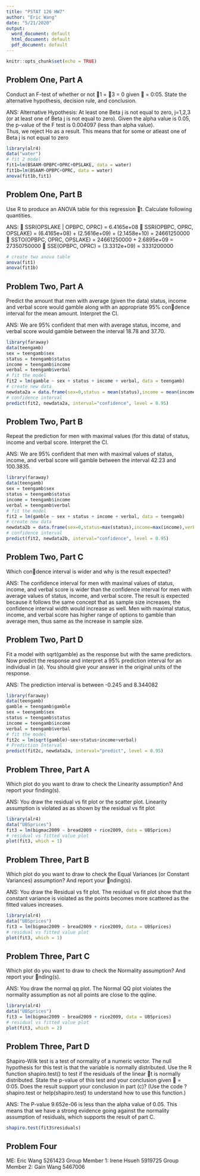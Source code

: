 ```yaml
---
title: "PSTAT 126 HW7"
author: "Eric Wang"
date: "5/21/2020"
output:
  word_document: default
  html_document: default
  pdf_document: default
---
```


```r
knitr::opts_chunk$set(echo = TRUE)
```

## Problem One, Part A
Conduct an F-test of whether or not 1 = 3 = 0 given  = 0:05. State the alternative hypothesis, decision rule, and conclusion.

ANS:
     Alternative Hypothesis: At least one Beta j is not equal to zero, j=1,2,3 (or at least one of Beta j is not equal to          zero).
     Given the alpha value is 0.05, the p-value of the F test is 0.004097 (less than alpha value).              
     Thus, we reject Ho as a result.
     This means that for some or atleast one of Beta j is not equal to zero

```r
library(alr4)
data("water")
# fit 2 model 
fit1=lm(BSAAM~OPBPC+OPRC+OPSLAKE, data = water)
fit1b=lm(BSAAM~OPBPC+OPRC, data = water)
anova(fit1b,fit1)

```

## Problem One, Part B

Use R to produce an ANOVA table for this regression t. Calculate following quantities.

ANS:
     SSR(OPSLAKE | OPBPC, OPRC) = 6.4165e+08
     SSR(OPBPC, OPRC, OPSLAKE) = (6.4165e+08) + (2.5616e+09) + (2.1458e+10) = 24661250000
     SSTO(OPBPC, OPRC, OPSLAKE) = 24661250000 + 2.6895e+09 = 27350750000
     SSE(OPBPC, OPRC) = (3.3312e+09) = 3331200000

```r
# create two anova table
anova(fit1)
anova(fit1b)

```

## Problem Two, Part A

Predict the amount that men with average (given the data) status, income and verbal
score would gamble along with an appropriate 95% condence interval for the mean
amount. Interpret the CI.

ANS: We are 95% confident that men with average status, income, and verbal score would gamble between the interval 18.78      and 37.70.

```r
library(faraway)
data(teengamb)
sex = teengamb$sex
status = teengamb$status
income = teengamb$income
verbal = teengamb$verbal
# fit the model 
fit2 = lm(gamble ~ sex + status + income + verbal, data = teengamb)
# create new data
newdata2a = data.frame(sex=0,status = mean(status),income = mean(income),verbal = mean(verbal))
# confidence interval
predict(fit2, newdata2a, interval="confidence", level = 0.95)
```

## Problem Two, Part B

Repeat the prediction for men with maximal values (for this data) of status, income
and verbal score. Interpret the CI.

ANS: We are 95% confident that men with maximal values of status, income, and verbal score will gamble between the            interval 42.23 and 100.3835.


```r
library(faraway)
data(teengamb)
sex = teengamb$sex
status = teengamb$status
income = teengamb$income
verbal = teengamb$verbal
# fit the model
fit2 = lm(gamble ~ sex + status + income + verbal, data = teengamb)
# create new data
newdata2b = data.frame(sex=0,status=max(status),income=max(income),verbal=max(verbal))
# confidence interval
predict(fit2, newdata2b, interval="confidence", level = 0.95)
```

## Problem Two, Part C

Which condence interval is wider and why is the result expected?

ANS: The confidence interval for men with maximal values of status, income, and verbal score is wider than the confidence      interval for men with average values of status, income, and verbal score. The result is expected because it follows      the same concept that as sample size increases, the confidence interval width would increase as well. Men with           maximal status, income, and verbal score has higher range of options to gamble than average men, thus same as the        increase in sample size.


## Problem Two, Part D

Fit a model with sqrt(gamble) as the response but with the same predictors. Now predict
the response and interpret a 95% prediction interval for an individual in (a). You should
give your answer in the original units of the response.

ANS: The prediction interval is between -0.245 and 8.344082

```r
library(faraway)
data(teengamb)
gamble = teengamb$gamble
sex = teengamb$sex
status = teengamb$status
income = teengamb$income
verbal = teengamb$verbal
# fit the model
fit2c = lm(sqrt(gamble)~sex+status+income+verbal)
# Prediction Interval
predict(fit2c, newdata2a, interval="predict", level = 0.95)
```

## Problem Three, Part A

Which plot do you want to draw to check the Linearity assumption? And report your finding(s).

ANS: You draw the residual vs fit plot or the scatter plot. Linearity assumption is violated as as shown by the residual      vs fit plot

```r
library(alr4)
data("UBSprices")
fit3 = lm(bigmac2009 ~ bread2009 + rice2009, data = UBSprices)
# residual vs fitted value plot
plot(fit3, which = 1)

```

## Problem Three, Part B

Which plot do you want to draw to check the Equal Variances (or Constant Variances)
assumption? And report your nding(s).

ANS: You draw the Residual vs fit plot. The residual vs fit plot show that the constant variance is violated as the           points becomes more scattered as the fitted values increases.

```r
library(alr4)
data("UBSprices")
fit3 = lm(bigmac2009 ~ bread2009 + rice2009, data = UBSprices)
# residual vs fitted value plot
plot(fit3, which = 1)

```

## Problem Three, Part C

Which plot do you want to draw to check the Normality assumption? And report your
nding(s).

ANS: You draw the normal qq plot. The Normal QQ plot violates the normality assumption as not all points are close to the      qqline.

```r
library(alr4)
data("UBSprices")
fit3 = lm(bigmac2009 ~ bread2009 + rice2009, data = UBSprices)
# residual vs fitted value plot
plot(fit3, which = 2)

```

## Problem Three, Part D

Shapiro-Wilk test is a test of normality of a numeric vector. The null hypothesis for this
test is that the variable is normally distributed. Use the R function shapiro.test() to test
if the residuals of the linear t is normally distributed. State the p-value of this test and
your conclusion given  = 0:05. Does the result support your conclusion in part (c)? (Use
the code ?shapiro.test or help(shapiro.test) to understand how to use this function.)

ANS: The P-value 9.652e-06 is less than the alpha value of 0.05. This means that we have a strong evidence going against      the normality assumption of residuals, which supports the result of part C.

```r
shapiro.test(fit3$residuals)

```

## Problem Four

ME: Eric Wang 5261423
Group Member 1: Irene Hsueh 5919725
Group Member 2: Gain Wang 5467006